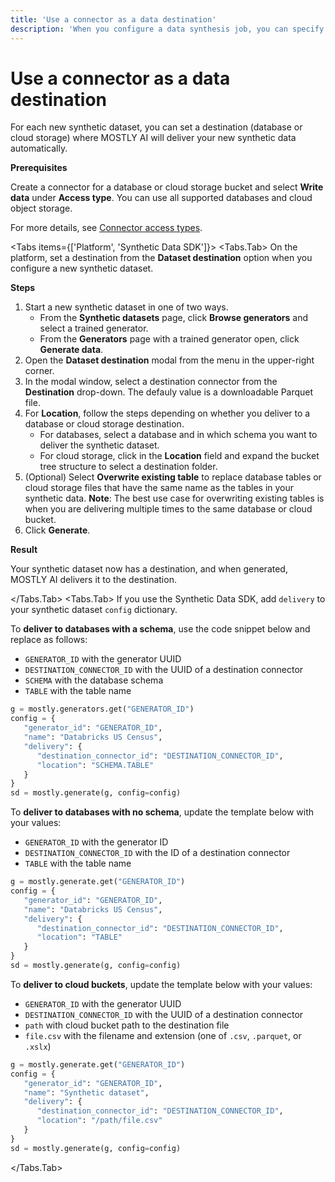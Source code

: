 ```yaml
---
title: 'Use a connector as a data destination'
description: 'When you configure a data synthesis job, you can specify a destination where you want the job to deliver the generated synthetic data.'
---
```



# Use a connector as a data destination

For each new synthetic dataset, you can set a destination (database or cloud storage) where MOSTLY AI will deliver your new synthetic data automatically.

**Prerequisites**

Create a connector for a database or cloud storage bucket and select **Write data** under **Access type**. You can use all supported databases and cloud object storage.

For more details, see [Connector access types](/connectors/use/access-types).

<Tabs items={['Platform', 'Synthetic Data SDK']}>
<Tabs.Tab>
On the platform, set a destination from the **Dataset destination** option when you configure a new synthetic dataset.

**Steps**

1. Start a new synthetic dataset in one of two ways.
   - From the **Synthetic datasets** page, click **Browse generators** and select a trained generator.
   - From the **Generators** page with a trained generator open, click **Generate data**.
2. Open the **Dataset destination** modal from the menu in the upper-right corner.
3. In the modal window, select a destination connector from the **Destination** drop-down. The defauly value is a downloadable Parquet file.
4. For **Location**, follow the steps depending on whether you deliver to a database or cloud storage destination.
   - For databases, select a database and in which schema you want to deliver the synthetic dataset.
   - For cloud storage, click in the **Location** field and expand the bucket tree structure to select a destination folder.
5. (Optional) Select **Overwrite existing table** to replace database tables or cloud storage files that have the same name as the tables in your synthetic data.
   <CustomCallout>**Note**: The best use case for overwriting existing tables is when you are delivering multiple times to the same database or cloud bucket.</CustomCallout>
6. Click **Generate**.

**Result**

Your synthetic dataset now has a destination, and when generated, MOSTLY AI delivers it to the destination.

</Tabs.Tab>
<Tabs.Tab>
If you use the Synthetic Data SDK, add `delivery` to your synthetic dataset `config` dictionary.

To **deliver to databases with a schema**, use the code snippet below and replace as follows:

- `GENERATOR_ID` with the generator UUID
- `DESTINATION_CONNECTOR_ID` with the UUID of a destination connector
- `SCHEMA` with the database schema
- `TABLE` with the table name

```python copy filename="python" {7}
g = mostly.generators.get("GENERATOR_ID")
config = {
   "generator_id": "GENERATOR_ID",
   "name": "Databricks US Census",
   "delivery": {
      "destination_connector_id": "DESTINATION_CONNECTOR_ID",
      "location": "SCHEMA.TABLE"
   }
}
sd = mostly.generate(g, config=config)
```

To **deliver to databases with no schema**, update the template below with your values:

- `GENERATOR_ID` with the generator ID
- `DESTINATION_CONNECTOR_ID` with the ID of a destination connector
- `TABLE` with the table name

```python copy filename="python" {7}
g = mostly.generate.get("GENERATOR_ID")
config = {
   "generator_id": "GENERATOR_ID",
   "name": "Databricks US Census",
   "delivery": {
      "destination_connector_id": "DESTINATION_CONNECTOR_ID",
      "location": "TABLE"
   }
}
sd = mostly.generate(g, config=config)
```

To **deliver to cloud buckets**, update the template below with your values:

- `GENERATOR_ID` with the generator UUID
- `DESTINATION_CONNECTOR_ID` with the UUID of a destination connector
- `path` with cloud bucket path to the destination file
- `file.csv` with the filename and extension (one of `.csv`, `.parquet`, or `.xslx`)

```python copy filename="python" {7}
g = mostly.generate.get("GENERATOR_ID")
config = {
   "generator_id": "GENERATOR_ID",
   "name": "Synthetic dataset",
   "delivery": {
      "destination_connector_id": "DESTINATION_CONNECTOR_ID",
      "location": "/path/file.csv"
   }
}
sd = mostly.generate(g, config=config)
```

</Tabs.Tab>
</Tabs>
